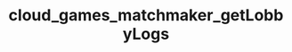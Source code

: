 ---
title: "cloud_games_matchmaker_getLobbyLogs"
openapi: "GET /games/{game_id}/matchmaker/lobbies/{lobby_id}/logs"
---